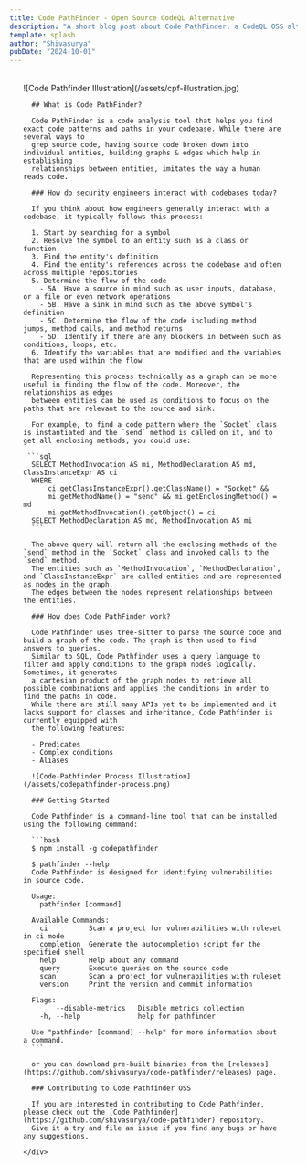 ```yaml
---
title: Code PathFinder - Open Source CodeQL Alternative
description: "A short blog post about Code PathFinder, a CodeQL OSS alternative"
template: splash
author: "Shivasurya"
pubDate: "2024-10-01"
---
```



<PostHogLayout>
</PostHogLayout>

  <div style=" margin: 2rem auto; padding: 0 1.5rem; max-width: 800px;">
      ![Code Pathfinder Illustration](/assets/cpf-illustration.jpg)

      ## What is Code PathFinder?

      Code PathFinder is a code analysis tool that helps you find exact code patterns and paths in your codebase. While there are several ways to
      grep source code, having source code broken down into individual entities, building graphs & edges which help in establishing
      relationships between entities, imitates the way a human reads code.

      ### How do security engineers interact with codebases today?

      If you think about how engineers generally interact with a codebase, it typically follows this process:

      1. Start by searching for a symbol
      2. Resolve the symbol to an entity such as a class or function
      3. Find the entity's definition
      4. Find the entity's references across the codebase and often across multiple repositories
      5. Determine the flow of the code
        - 5A. Have a source in mind such as user inputs, database, or a file or even network operations
        - 5B. Have a sink in mind such as the above symbol's definition
        - 5C. Determine the flow of the code including method jumps, method calls, and method returns
        - 5D. Identify if there are any blockers in between such as conditions, loops, etc.
      6. Identify the variables that are modified and the variables that are used within the flow

      Representing this process technically as a graph can be more useful in finding the flow of the code. Moreover, the relationships as edges
      between entities can be used as conditions to focus on the paths that are relevant to the source and sink.

      For example, to find a code pattern where the `Socket` class is instantiated and the `send` method is called on it, and to get all enclosing methods, you could use:

     ```sql
      SELECT MethodInvocation AS mi, MethodDeclaration AS md, ClassInstanceExpr AS ci
      WHERE
          ci.getClassInstanceExpr().getClassName() = "Socket" &&
          mi.getMethodName() = "send" && mi.getEnclosingMethod() = md
          mi.getMethodInvocation().getObject() = ci
      SELECT MethodDeclaration AS md, MethodInvocation AS mi
      ```

      The above query will return all the enclosing methods of the `send` method in the `Socket` class and invoked calls to the `send` method.
      The entities such as `MethodInvocation`, `MethodDeclaration`, and `ClassInstanceExpr` are called entities and are represented as nodes in the graph.
      The edges between the nodes represent relationships between the entities.

      ### How does Code PathFinder work?

      Code Pathfinder uses tree-sitter to parse the source code and build a graph of the code. The graph is then used to find answers to queries.
      Similar to SQL, Code Pathfinder uses a query language to filter and apply conditions to the graph nodes logically. Sometimes, it generates
      a cartesian product of the graph nodes to retrieve all possible combinations and applies the conditions in order to find the paths in code.
      While there are still many APIs yet to be implemented and it lacks support for classes and inheritance, Code Pathfinder is currently equipped with
      the following features:

      - Predicates
      - Complex conditions
      - Aliases

      ![Code-Pathfinder Process Illustration](/assets/codepathfinder-process.png)

      ### Getting Started

      Code Pathfinder is a command-line tool that can be installed using the following command:

      ```bash
      $ npm install -g codepathfinder

      $ pathfinder --help
      Code Pathfinder is designed for identifying vulnerabilities in source code.

      Usage:
        pathfinder [command]

      Available Commands:
        ci          Scan a project for vulnerabilities with ruleset in ci mode
        completion  Generate the autocompletion script for the specified shell
        help        Help about any command
        query       Execute queries on the source code
        scan        Scan a project for vulnerabilities with ruleset
        version     Print the version and commit information

      Flags:
            --disable-metrics   Disable metrics collection
        -h, --help              help for pathfinder

      Use "pathfinder [command] --help" for more information about a command.
      ```

      or you can download pre-built binaries from the [releases](https://github.com/shivasurya/code-pathfinder/releases) page.

      ### Contributing to Code Pathfinder OSS

      If you are interested in contributing to Code Pathfinder, please check out the [Code Pathfinder](https://github.com/shivasurya/code-pathfinder) repository.
      Give it a try and file an issue if you find any bugs or have any suggestions.

    </div>
